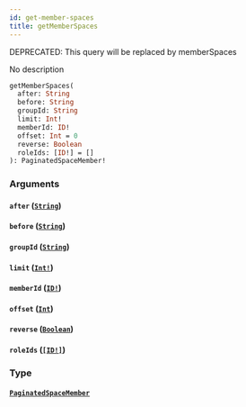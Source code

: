 ```yaml
---
id: get-member-spaces
title: getMemberSpaces
---
```


<span class="badge badge--warning">DEPRECATED: This query will be replaced by memberSpaces</span>

No description

```graphql
getMemberSpaces(
  after: String
  before: String
  groupId: String
  limit: Int!
  memberId: ID!
  offset: Int = 0
  reverse: Boolean
  roleIds: [ID!] = []
): PaginatedSpaceMember!

```

### Arguments

#### `after` ([`String`](/docs/graphql/scalars/string))

#### `before` ([`String`](/docs/graphql/scalars/string))

#### `groupId` ([`String`](/docs/graphql/scalars/string))

#### `limit` ([`Int!`](/docs/graphql/scalars/int))

#### `memberId` ([`ID!`](/docs/graphql/scalars/id))

#### `offset` ([`Int`](/docs/graphql/scalars/int))

#### `reverse` ([`Boolean`](/docs/graphql/scalars/boolean))

#### `roleIds` ([`[ID!]`](/docs/graphql/scalars/id))

### Type

#### [`PaginatedSpaceMember`](/docs/graphql/objects/paginated-space-member)
